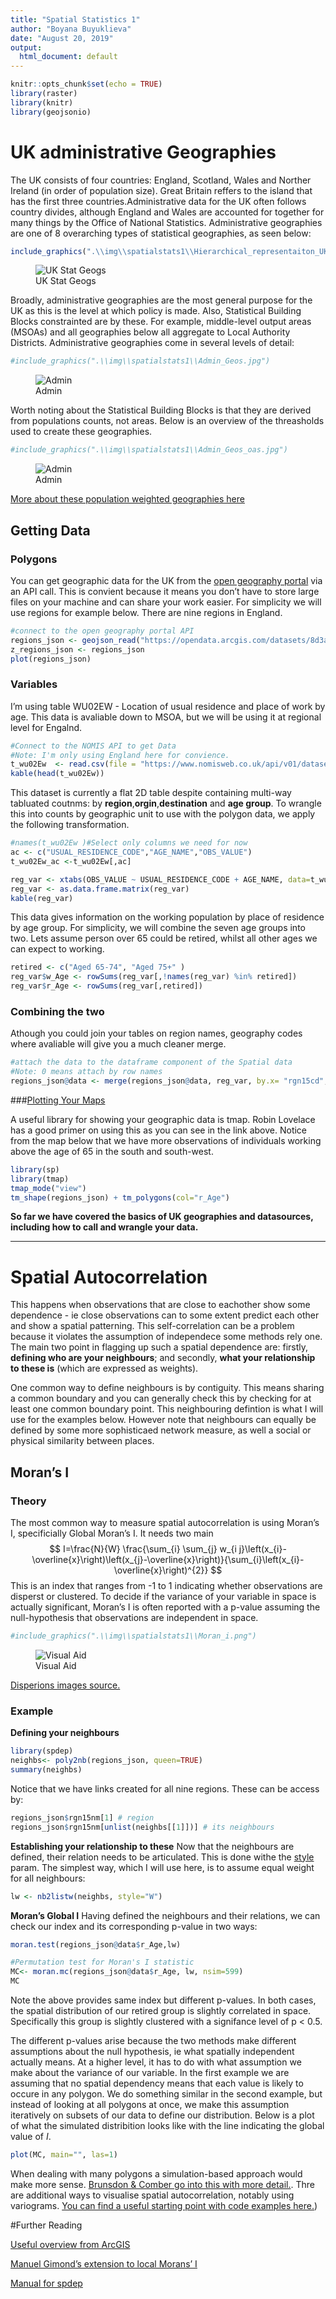 ```yaml
---
title: "Spatial Statistics 1"
author: "Boyana Buyuklieva"
date: "August 20, 2019"
output:
  html_document: default
---
```


```r
knitr::opts_chunk$set(echo = TRUE)
library(raster)
library(knitr)
library(geojsonio)
```

# UK administrative Geographies

The UK consists of four countries: England, Scotland, Wales and Norther Ireland (in order of population size). Great Britain reffers to the island that has the first three countries.Administrative data for the UK often follows country divides, although England and Wales are accounted for together for many things by the Office of National Statistics. Administrative geographies are one of 8 overarching types of statistical geographies, as seen below:

```r
include_graphics(".\\img\\spatialstats1\\Hierarchical_representaiton_UK_Stat_Geos.jpg")
```

![UK Stat Geogs](./Hierarchical_representaiton_UK_Stat_Geos.jpg)

Broadly, administrative geographies are the most general purpose for the UK as this is the level at which policy is made. Also, Statistical Building Blocks constrainted are by these. For example, middle-level output areas (MSOAs) and all geographies below all aggregate to Local Authority Districts. Administrative geographies come in several levels of detail:

```r
#include_graphics(".\\img\\spatialstats1\\Admin_Geos.jpg")
```

![Admin](.\\img\\spatialstats1\\Admin_Geos.jpg)

Worth noting about the Statistical Building Blocks is that they are derived from populations counts, not areas. Below is an overview of the threasholds used to create these geographies.

```r
#include_graphics(".\\img\\spatialstats1\\Admin_Geos_oas.jpg")
```
![Admin](.\\img\\spatialstats1\\Admin_Geos_oas.jpg)

[More about these population weighted geographies here](https://www.ons.gov.uk/peoplepopulationandcommunity/populationandmigration/populationestimates/bulletins/2011censuspopulationandhouseholdestimatesforsmallareasinenglandandwales/2012-11-23)

## Getting Data 

### Polygons
You can get geographic data for the UK from the [open geography portal](http://geoportal.statistics.gov.uk/datasets/regions-december-2018-en-bfe) via an API call. This is convient because it means you don't have to store large files on your machine and can share your work easier. For simplicity we will use regions for example below. There are nine regions in England.


```r
#connect to the open geography portal API
regions_json <- geojson_read("https://opendata.arcgis.com/datasets/8d3a9e6e7bd445e2bdcc26cdf007eac7_1.geojson", what = "sp")
z_regions_json <- regions_json
plot(regions_json)
```

### Variables

I'm using table WU02EW - Location of usual residence and place of work by age. This data is avaliable down to MSOA, but we will be using it at regional level for Engalnd. 

```r
#Connect to the NOMIS API to get Data
#Note: I'm only using England here for convience.
t_wu02Ew  <- read.csv(file = "https://www.nomisweb.co.uk/api/v01/dataset/NM_1206_1.data.csv?date=latest&usual_residence=2013265921...2013265930&place_of_work=2013265921...2013265930&age=0...6&measures=20100", header=TRUE)
kable(head(t_wu02Ew))
```

This dataset is currently a flat 2D table despite containing multi-way tabluated coutnms:  by **region**,**orgin**,**destination** and **age group**. To wrangle this into counts by geographic unit to use with the polygon data, we apply the following transformation.

```r
#names(t_wu02Ew )#Select only columns we need for now
ac <- c("USUAL_RESIDENCE_CODE","AGE_NAME","OBS_VALUE")
t_wu02Ew_ac <-t_wu02Ew[,ac]

reg_var <- xtabs(OBS_VALUE ~ USUAL_RESIDENCE_CODE + AGE_NAME, data=t_wu02Ew_ac)
reg_var <- as.data.frame.matrix(reg_var) 
kable(reg_var)
```

This data gives information on the working population by place of residence by age group. For simplicity, we will combine the seven age groups into two. Lets assume person over 65 could be retired, whilst all other ages we can expect to working. 

```r
retired <- c("Aged 65-74", "Aged 75+" )
reg_var$w_Age <- rowSums(reg_var[,!names(reg_var) %in% retired])
reg_var$r_Age <- rowSums(reg_var[,retired])
```

### Combining the two  

Athough you could join your tables on region names, geography codes where avaliable will give you a much cleaner merge.   
```r
#attach the data to the dataframe component of the Spatial data
#Note: 0 means attach by row names
regions_json@data <- merge(regions_json@data, reg_var, by.x= "rgn15cd", by.y=0 )
```

###[Plotting Your Maps](https://geocompr.robinlovelace.net/adv-map.html)

A useful library for showing your geographic data is tmap. Robin Lovelace has a good primer on using this as you can see in the link above. Notice from the map below that we have more observations of individuals working above the age of 65 in the south and south-west.

```r
library(sp)
library(tmap)
tmap_mode("view")
tm_shape(regions_json) + tm_polygons(col="r_Age")
```

**So far we have covered the basics of UK geographies and datasources, including how to call and wrangle your data.**


------------------------------------------------

# Spatial Autocorrelation

This happens when observations that are close to eachother show some dependence - ie close observations can to some extent predict each other and show a spatial patterning. This self-correlation can be a problem because it violates the assumption of independece some methods rely one. The main two point in flagging up such a spatial dependence are: firstly, **defining who are your neighbours**; and secondly, **what your relationship to these is** (which are expressed as weights). 

One common way to define neighbours is by contiguity. This means sharing a common boundary and you can generally check this by checking for at least one common boundary point. This neighbouring defintion is what I will use for the examples below. However note that neighbours can equally be defined by some more sophisticaed network measure, as well a social or physical similarity between places.


## Moran's I

### Theory
The most common way to measure spatial autocorrelation is using Moran's I, specificially Global Moran's I. It needs two main
$$
I=\frac{N}{W} \frac{\sum_{i} \sum_{j} w_{i j}\left(x_{i}-\overline{x}\right)\left(x_{j}-\overline{x}\right)}{\sum_{i}\left(x_{i}-\overline{x}\right)^{2}}
$$
This is an index that ranges from -1 to 1 indicating whether observations are disperst or clustered. To decide if the variance of your variable in space is actually significant, Moran's I is often reported with a p-value assuming the null-hypothesis that observations are independent in space. 

```r
#include_graphics(".\\img\\spatialstats1\\Moran_i.png")
```
![Visual Aid](.\\img\\spatialstats1\\Moran_i.png)

[Disperions images source.](https://www.statisticshowto.datasciencecentral.com/morans-i/)


### Example

**Defining your neighbours**
```r
library(spdep)
neighbs<- poly2nb(regions_json, queen=TRUE)
summary(neighbs)
```

Notice that we have links created for all nine regions. These can be access by:

```r
regions_json$rgn15nm[1] # region
regions_json$rgn15nm[unlist(neighbs[[1]])] # its neighbours
```
**Establishing your relationship to these**
Now that the neighbours are defined, their relation needs to be articulated. This is done withe the [style](https://www.rdocumentation.org/packages/spdep/versions/1.1-2/topics/nb2listw) param. The simplest way, which I will use here, is to assume equal weight for all neighbours:


```r
lw <- nb2listw(neighbs, style="W")
```

**Moran's Global I**
Having defined the neighbours and their relations, we can check our index and its corresponding p-value in two ways:

```r
moran.test(regions_json@data$r_Age,lw)
```

```r
#Permutation test for Moran's I statistic
MC<- moran.mc(regions_json@data$r_Age, lw, nsim=599)
MC
```
Note the above provides same index but different p-values. In both cases, the spatial distribution of our retired group is slightly correlated in space. Specifically this group is slightly clustered with a signifance level of p < 0.5. 

The different p-values arise because the two methods make different assumptions about the null hypothesis, ie what spatially independent
actually means. At a higher level, it has to do with what assumption we make about the variance of our variable. In the first example we are assuming that no spatial dependency means that each value is likely to occure in any polygon. We do something similar in the second example, but instead of looking at all polygons at once, we make this assumption iteratively on subsets of our data to define our distribution. Below is a plot of what the simulated distribition looks like with the line indicating the global value of $I$.

```r
plot(MC, main="", las=1)
```

When dealing with many polygons a simulation-based approach would make more sense. [Brunsdon & Comber go into this with more detail.](https://bookdown.org/lexcomber/brunsdoncomber2e/morans-i-an-index-of-autocorrelation.html). Thre are additional ways to visualise spatial autocorrelation, notably using variograms. [You can find a useful starting point with code examples here.](http://rstudio-pubs-static.s3.amazonaws.com/5934_41bf20e3f3a046b2871e2cd2759af01a.html))


#Further Reading 

[Useful overview from ArcGIS](https://pro.arcgis.com/en/pro-app/tool-reference/spatial-statistics/spatial-autocorrelation.htm)

[Manuel Gimond's extension to local Morans' I](https://mgimond.github.io/Spatial/spatial-autocorrelation.html)

[Manual for spdep](https://cran.r-project.org/web/packages/spdep/spdep.pdf)


